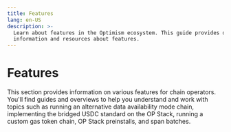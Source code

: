 ```yaml
---
title: Features
lang: en-US
description: >-
  Learn about features in the Optimism ecosystem. This guide provides detailed
  information and resources about features.
---
```



# Features

This section provides information on various features for chain operators. You'll find guides and overviews to help you understand and work with topics such as running an alternative data availability mode chain, implementing the bridged USDC standard on the OP Stack, running a custom gas token chain, OP Stack preinstalls, and span batches.

<Cards>
  <Card title="How to run an alt Da mode chain" href="/builders/chain-operators/features/alt-da-mode" />

  <Card title="Bridged usdc standard on the op stack" href="/builders/chain-operators/features/bridged-usdc-standard" />

  <Card title="How to run a custom gas token chain" href="/builders/chain-operators/features/custom-gas-token" />

  <Card title="Op stack preinstalls" href="/builders/chain-operators/features/preinstalls" />

  <Card title="Span batches" href="/builders/chain-operators/features/span-batches" />
</Cards>
